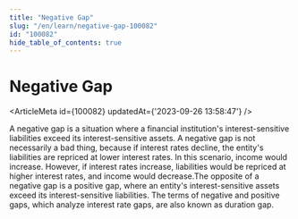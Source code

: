 ```yaml
---
title: "Negative Gap"
slug: "/en/learn/negative-gap-100082"
id: "100082"
hide_table_of_contents: true
---
```



# Negative Gap

<ArticleMeta id={100082} updatedAt={'2023-09-26 13:58:47'} />
<div className='border-solid border-b border-t-0 my-4 border-[var(--ifm-color-gray-300)]' />

A negative gap is a situation where a financial institution's interest-sensitive liabilities exceed its interest-sensitive assets. A negative gap is not necessarily a bad thing, because if interest rates decline, the entity's liabilities are repriced at lower interest rates. In this scenario, income would increase. However, if interest rates increase, liabilities would be repriced at higher interest rates, and income would decrease.The opposite of a negative gap is a positive gap, where an entity's interest-sensitive assets exceed its interest-sensitive liabilities. The terms of negative and positive gaps, which analyze interest rate gaps, are also known as duration gap.
